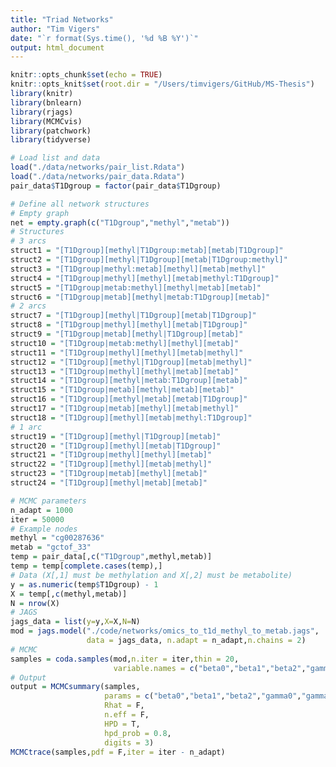 ```yaml
---
title: "Triad Networks"
author: "Tim Vigers"
date: "`r format(Sys.time(), '%d %B %Y')`"
output: html_document
---
```


```r
knitr::opts_chunk$set(echo = TRUE)
knitr::opts_knit$set(root.dir = "/Users/timvigers/GitHub/MS-Thesis")
library(knitr)
library(bnlearn)
library(rjags)
library(MCMCvis)
library(patchwork)
library(tidyverse)
```

```r
# Load list and data
load("./data/networks/pair_list.Rdata")
load("./data/networks/pair_data.Rdata")
pair_data$T1Dgroup = factor(pair_data$T1Dgroup)
```

```r
# Define all network structures
# Empty graph
net = empty.graph(c("T1Dgroup","methyl","metab"))
# Structures
# 3 arcs
struct1 = "[T1Dgroup][methyl|T1Dgroup:metab][metab|T1Dgroup]"
struct2 = "[T1Dgroup][methyl|T1Dgroup][metab|T1Dgroup:methyl]"
struct3 = "[T1Dgroup|methyl:metab][methyl][metab|methyl]"
struct4 = "[T1Dgroup|methyl][methyl][metab|methyl:T1Dgroup]"
struct5 = "[T1Dgroup|metab:methyl][methyl|metab][metab]"
struct6 = "[T1Dgroup|metab][methyl|metab:T1Dgroup][metab]"
# 2 arcs
struct7 = "[T1Dgroup][methyl|T1Dgroup][metab|T1Dgroup]"
struct8 = "[T1Dgroup|methyl][methyl][metab|T1Dgroup]"
struct9 = "[T1Dgroup|metab][methyl|T1Dgroup][metab]"
struct10 = "[T1Dgroup|metab:methyl][methyl][metab]"
struct11 = "[T1Dgroup|methyl][methyl][metab|methyl]"
struct12 = "[T1Dgroup][methyl|T1Dgroup][metab|methyl]"
struct13 = "[T1Dgroup|methyl][methyl|metab][metab]"
struct14 = "[T1Dgroup][methyl|metab:T1Dgroup][metab]"
struct15 = "[T1Dgroup|metab][methyl|metab][metab]"
struct16 = "[T1Dgroup][methyl|metab][metab|T1Dgroup]"
struct17 = "[T1Dgroup|metab][methyl][metab|methyl]"
struct18 = "[T1Dgroup][methyl][metab|methyl:T1Dgroup]"
# 1 arc
struct19 = "[T1Dgroup][methyl|T1Dgroup][metab]"
struct20 = "[T1Dgroup][methyl][metab|T1Dgroup]"
struct21 = "[T1Dgroup|methyl][methyl][metab]"
struct22 = "[T1Dgroup][methyl][metab|methyl]"
struct23 = "[T1Dgroup|metab][methyl][metab]"
struct24 = "[T1Dgroup][methyl|metab][metab]"
```

```r
# MCMC parameters
n_adapt = 1000
iter = 50000
# Example nodes
methyl = "cg00287636"
metab = "gctof_33"
temp = pair_data[,c("T1Dgroup",methyl,metab)]
temp = temp[complete.cases(temp),]
# Data (X[,1] must be methylation and X[,2] must be metabolite)
y = as.numeric(temp$T1Dgroup) - 1
X = temp[,c(methyl,metab)]
N = nrow(X)
# JAGS
jags_data = list(y=y,X=X,N=N)
mod = jags.model("./code/networks/omics_to_t1d_methyl_to_metab.jags",
                 data = jags_data, n.adapt = n_adapt,n.chains = 2)
# MCMC
samples = coda.samples(mod,n.iter = iter,thin = 20,
                       variable.names = c("beta0","beta1","beta2","gamma0","gamma1"))
# Output
output = MCMCsummary(samples, 
                     params = c("beta0","beta1","beta2","gamma0","gamma1"),
                     Rhat = F,
                     n.eff = F,
                     HPD = T,
                     hpd_prob = 0.8,
                     digits = 3)
MCMCtrace(samples,pdf = F,iter = iter - n_adapt)
```

